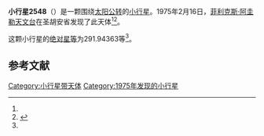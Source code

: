 {{Infobox planet
| bgcolour = #FFFFC0
| name = 2548 Leloir
| symbol = 
| image = 
| caption = 
| discovery = yes
| discovery_ref = 
| discoverer = [[菲利克斯·阿圭勒天文台|菲利克斯·阿圭勒天文台]]
| discovery_site = [[圣胡安省|圣胡安省]] 
| discovered = 1975年2月16日
| designations = yes
| mp_name = 
| named_after = 
| alt_names = 1975 DA/ 1949 CE / 1966 BM / 1976 OQ
| mp_category = [[主带小行星|主带小行星]]
| orbit_ref = <ref name="a">[http://ssd.jpl.nasa.gov/sbdb.cgi?sstr=2548 2548 Leloir] {{Wayback|url=http://ssd.jpl.nasa.gov/sbdb.cgi?sstr=2548 |date=20210717084136 }}，小行星數據庫瀏覽器（JPL Small-Body Database Browser）－[[美国国家航空航天局|美国国家航空航天局]]喷气推进实验室</ref>
| epoch = 2456400.5 (2013年4月18日更新)
| aphelion = {{convert|2.9007354|AU|km|3|lk=out}}
| perihelion = {{convert|2.3640964|AU|km|3}}
| semimajor = {{convert|2.6324159|AU|km|3}}
| eccentricity = 0.101929
| period = 1560.020083 [[日|日]]<br />4.27[[儒略年|儒略年]]
| avg_speed = 
| inclination = 18.14611
| asc_node = 299.51883
| mean_anomaly = 
| arg_peri = 291.94363
| satellites = 
| physical_characteristics = yes
| dimensions = 
| mass = 
| density = 
| surface_grav = 
| escape_velocity = 
| sidereal_day = 
| axial_tilt = 
| pole_ecliptic_lat = 
| pole_ecliptic_lon = 
| albedo = 
| temperatures= 
| temp_name1 = 
| mean_temp_1 = 
| max_temp_1 = 
| temp_name2 = 
| max_temp_2 = 
| spectral_type = 
| abs_magnitude = 291.94363
}}

'''小行星2548'''（{{lang-en|2548 Leloir}}）是一颗围绕[[太阳|太阳]][[公转|公转]]的[[小行星|小行星]]。1975年2月16日，[[菲利克斯·阿圭勒天文台|菲利克斯·阿圭勒天文台]]在圣胡安省发现了此天体<ref name="a" /><ref>{{cite news|title=小行星列表|url=http://cfa-www.harvard.edu/iau/lists/NumberedMPs.txt|accessdate=2013-07-08|newspaper=哈佛大学|archive-date=2008-05-17|archive-url=https://web.archive.org/web/20080517010638/http://cfa-www.harvard.edu/iau/lists/NumberedMPs.txt|dead-url=no}}</ref>。

这颗小行星的[[绝对星等|绝对星等]]为291.94363等<ref name="a" />。

==参考文献==
{{reflist}}
{{Minor Planet Number|[[小行星2547|小行星2547]]|[[小行星2549|小行星2549]]}}

{{小天体}}

[[Category:小行星带天体|Category:小行星带天体]]
[[Category:1975年发现的小行星|Category:1975年发现的小行星]]

{{asteroid-stub}}